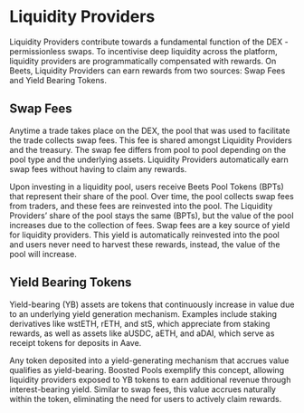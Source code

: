 # Liquidity Providers 
Liquidity Providers contribute towards a fundamental function of the DEX - permissionless swaps. To incentivise deep liquidity across the platform, liquidity providers are programmatically compensated with rewards. On Beets, Liquidity Providers can earn rewards from two sources: Swap Fees and Yield Bearing Tokens.

## Swap Fees 
Anytime a trade takes place on the DEX, the pool that was used to facilitate the trade collects swap fees. This fee is shared amongst Liquidity Providers and the treasury. The swap fee differs from pool to pool depending on the pool type and the underlying assets. Liquidity Providers automatically earn swap fees without having to claim any rewards.

Upon investing in a liquidity pool, users receive Beets Pool Tokens (BPTs) that represent their share of the pool. Over time, the pool collects swap fees from traders, and these fees are reinvested into the pool. The Liquidity Providers’ share of the pool stays the same (BPTs), but the value of the pool increases due to the collection of fees. Swap fees are a key source of yield for liquidity providers. This yield is automatically reinvested into the pool and users never need to harvest these rewards, instead, the value of the pool will increase.

## Yield Bearing Tokens

Yield-bearing (YB) assets are tokens that continuously increase in value due to an underlying yield generation mechanism. Examples include staking derivatives like wstETH, rETH, and stS, which appreciate from staking rewards, as well as assets like aUSDC, aETH, and aDAI, which serve as receipt tokens for deposits in Aave.

Any token deposited into a yield-generating mechanism that accrues value qualifies as yield-bearing. Boosted Pools exemplify this concept, allowing liquidity providers exposed to YB tokens to earn additional revenue through interest-bearing yield. Similar to swap fees, this value accrues naturally within the token, eliminating the need for users to actively claim rewards.


